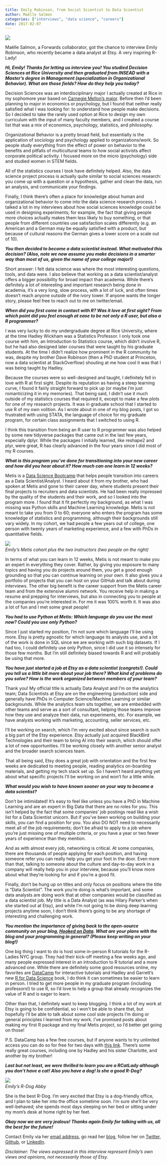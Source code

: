 ```yaml
---
title: Emily Robinson, from Social Scientist to Data Scientist
author: Maëlle Salmon
categories: ["interviews", "data science", "careers"]
date: 2017-02-07
---
```

<!-- 
description: "Interview of Emily Robinson, who transitioned from a social 
science background to a career in data science, recently becoming a data analyst
at Etsy."
 -->


![](../../images/blog/emily-robinson-from-social-scientist-to-data-scientist/portrait.png)


Maëlle Salmon, a Forwards collaborator, got the chance to interview Emily Robinson, who recently became a data analyst at Etsy. A very inspiring R-Lady!

<!--more--> 

***Hi, Emily! Thanks for letting us interview you! You studied  Decision Sciences at Rice University and then graduated from INSEAD with a Master's degree in Management (specialization in Organizational Behavior). What are those fields? How do they help you today?***

Decision Sciences was an interdisciplinary major I actually created at Rice in my sophomore year based on [Carnegie Mellon’s major](https://www.cmu.edu/dietrich/sds/). Before then I'd been planning to major in economics or psychology, but I found that neither really satisfied what I was looking for: to understand how people make decisions. So I decided to take the rarely used option at Rice to design my own curriculum with the input of many faculty members, and I created a course list that was a mix of economics, psychology, statistics, and philosophy.

Organizational Behavior is a pretty broad field, but essentially is the application of sociology and psychology applied to organizations/work. So people study everything from the effect of power on behavior to the benefits and pitfalls of multicultural teams to how social activists affect corporate political activity. I focused more on the micro (psychology) side and studied women in STEM fields.

All of the statistics courses I took have definitely helped. Also, the data science project process is actually quite similar to social sciences research: you come up with a question or a hypothesis, gather and clean the data, run an analysis, and communicate your findings.

Finally, I think there's often a place for knowledge about human and organizational behavior to come into the data science research process. I talked a lot in my interviews about how social sciences knowledge could be used in designing experiments; for example, the fact that giving people more choices actually makes them less likely to buy something, or that people from different countries use satisfaction scales differently (e.g. an American and a German may be equally satisfied with a product, but because of cultural reasons the German gives a lower score on a scale out of 10).

***You then decided to become a data scientist instead. What motivated this decision? (Also, note we now assume you make decisions in a smarter way than most of us, given the name of your college major!)***

Short answer: I felt data science was where the most interesting questions, tools, and data were. I also believe that working as a data scientist/analyst offers a bigger possibility for broad impact than academia. While there's definitely a lot of interesting and important research being done in academia, it's a very long, slow process, with a lot of luck, and often times doesn't reach anyone outside of the ivory tower.  If anyone wants the longer story, please feel free to reach out to me on twitter/email.

***When did you first come in contact with R? Was it love at first sight? From which point did you feel enough at ease to be not only a R user, but also a R programmer?***

I was very lucky to do my undergraduate degree at Rice University, where at the time Hadley Wickham was a Statistics Professor. I only took one course with him, an Introduction to Statistics course, which didn't involve R, but he had also designed later courses that were taught by his graduate students. At the time I didn't realize how prominent in the R community he was, despite my brother Dave Robinson (then a PhD student at Princeton, now a data scientist at StackOverflow) shouting at me how cool it was that I was being taught by Hadley.

Because the courses were so well-designed and taught, I definitely fell in love with R at first sight. Despite its reputation as having a steep learning curve, I found it fairly straight forward to pick up (or maybe I'm just romanticizing it in my memories). That being said, I didn't use it much outside of my statistics courses that required it, except to make a few plots for one of my research projects. It was in graduate school that I started to use R of my own volition. As I wrote about in one of my blog posts, I got so frustrated with using STATA, the language of choice for my graduate program, for certain class assignments that I switched to using R.

I think this transition from being an R user to R programmer was also helped by some new tidyverse packages that came out in the last few years, especially dplyr. While the packages I initially learned, like reshape2 and plyr, were great, R has clearly advanced in the four years since I did most of my R courses.

***What is this program you've done for transitioning into your new career and how did you hear about it? How much can one learn in 12 weeks?***

Metis is a [Data Science Bootcamp](http://www.thisismetis.com/data-science-bootcamps) that helps people transition into careers as a Data Scientist/Analyst. I heard about it from my brother, who had spoken at Metis and gone to their career day, where students present their final projects to recruiters and data scientists. He had been really impressed by the quality of the students and their work, and so I looked into the program more. I found that it fit perfectly my background, as what I was missing was Python skills and Machine Learning knowledge. Metis is not meant to take you from 0 to 60; everyone who enters the program has some knowledge of statistics and programming, although their backgrounds still vary widely. In my cohort, we had people a few years out of college, one person with twenty years of marketing experience, and a few with PhDs in quantitative fields.

![](../../images/blog/emily-robinson-from-social-scientist-to-data-scientist/metis.jpg)
*<br/>Emily’s Metis cohort plus the two instructors (two people on the right)*


In terms of what you can learn in 12 weeks, Metis is not meant to make you an expert in everything they cover. Rather, by giving you exposure to many topics and having you do projects around them, you get a good enough grounding so that you can continue learning on your own. It also gives you a portfolio of projects that you can host on your GitHub and talk about during interviews. The other big benefit is the career support from the Metis career team and from the extensive alumni network. You receive help in making a resume and prepping for interviews, but also in connecting you to people at the companies you're interested in. For me it was 100% worth it. It was also a lot of fun and I met some great people!

***You had to use Python at Metis: Which language do you use the most now? Could you use only Python?***

Since I just started my position, I'm not sure which language I'll be using more. Etsy is pretty agnostic for which language its analysts use, and a lot of the work is done in SQL since we are working with such big datasets. If I had too, I could definitely use only Python, since I did use it so intensely for those few months. But I'm still definitely biased towards R and will probably be using that more.

***You have just started a job at Etsy as a data scientist (congrats!). Could you tell us a little bit more about your job there? What kind of problems do you solve? How is the work organized between members of your team?***

Thank you! My official title is actually Data Analyst and I'm on the analytics team; Data Scientists at Etsy are on the engineering (production) side and generally have PhDs in Computer Science/Machine Learning or similar backgrounds. While the analytics team sits together, we are embedded with other teams and serve as a sort of consultant, helping those teams improve how they use and analyze their data, run experiments, etc. For example, we have analysts working with marketing, accounting, seller services, etc.

I'll be working on search, which I'm very excited about since search is such a big part of the Etsy experience. Etsy actually just acquired BlackBird Technologies and their team to bring AI into their search, which should offer a lot of new opportunities. I'll be working closely with another senior analyst and the broader search sciences team.

That all being said, Etsy does a great job with orientation and the first few weeks are dedicated to meeting people, reading analytics on-boarding materials, and getting my tech stack set up. So I haven't heard anything yet about what specific projects I'll be working on and won't for a little while.

***What would you wish to have known sooner on your way to become a data scientist?***

Don't be intimidated! It's easy to feel like unless you have a PhD in Machine Learning and are an expert in Big Data that there are no roles for you. This isn't helped by the fact that some companies' job postings read like a wish list for a Data Scientist unicorn. But if you've been working on building your skills, you can find a position for you. You also DO NOT need to necessarily meet all of the job requirements; don't be afraid to apply to a job where you're just missing one of multiple criteria, or you have a year or two fewer years of experience than they mention.

And as with almost every job, networking is critical. At some companies, there are thousands of people applying for each position, and having someone refer you can really help you get your foot in the door. Even more than that, talking to someone about the culture and day-to-day work in a company will really help you in your interview, because you'll know more about what they're looking for and if you're a good fit.

Finally, don't be hung up on titles and only focus on positions where the title is "Data Scientist". The work you're doing is what's important, and some data analysts are doing work that at other companies would be classified as a data scientist job. My title is a Data Analyst (as was Hilary Parker's when she started out at Etsy), and while I'm not going to be doing deep learning projects anytime soon, I don't think there's going to be any shortage of interesting and challenging work.

***You mention the importance of giving back to the open-source community on your blog, [Hooked on Data](https://robinsones.github.io/). What are your plans with the blog and your programming in general? (Please keep writing on your blog!)***

One big thing I want to do is host some in-person R tutorials for the R-Ladies NYC group. They had their kick-off meeting a few weeks ago, and many people expressed interest in an introduction to R tutorial and a more advanced one. While there are definitely some good resources online, my favorites are [DataCamp](https://www.datacamp.com/) for interactive tutorials and Hadley and Garrett's new [R for Data Science](http://r4ds.had.co.nz/) book, I do think it can sometimes be easier to learn in person. I tried to get more people in my graduate program (including professors!) to use R, so I'd love to help a group that already recognizes the value of R and is eager to learn.

Other than that, I definitely want to keep blogging. I think a lot of my work at Etsy is going to be confidential, so I won't be able to share that, but hopefully I'll be able to talk about some cool side projects I'm doing or general principles I learned from my work. I've promised posts about making my first R package and my final Metis project, so I'd better get going on those!

P.S. DataCamp has a few free courses, but if anyone wants to try unlimited access you can do so for free for two days with [this link](https://www.datacamp.com/invite/llm1rCA6gyetm). There's some really great courses, including one by Hadley and his sister Charlotte, and another by my brother!

***Last but not least, we were thrilled to learn you are a RCatLady although you don't have a cat! Also you have a dog! Is she a good R-Dog?***

![](../../images/blog/emily-robinson-from-social-scientist-to-data-scientist/dog2.JPG)
*<br/>Emily's R-Dog Abby*

She is the best R-Dog. I'm very excited that Etsy is a dog-friendly office, and I plan to take her into the office sometime soon. I'm sure she'll be very well-behaved; she spends most days sleeping on her bed or sitting under my mom's desk at home right by her feet.

***Okay now we are very jealous! Thanks again Emily for talking with us, all the best for the future!***

Contact Emily via her [email address](mailto:robinson.es@gmail.com), go read her [blog](https://robinsones.github.io/), follow her on [Twitter](https://twitter.com/robinson_es), [Github](https://github.com/robinsones), or [LinkedIn](https://www.linkedin.com/in/robinsones).

*Disclaimer: The views expressed in this interview represent Emily's own views and opinions, not necessarily those of Etsy.*


